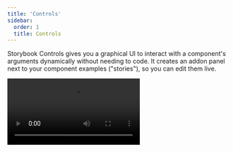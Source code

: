 ```yaml
---
title: 'Controls'
sidebar:
  order: 1
  title: Controls
---
```


<YouTubeCallout id="vAh0KdRcXpI" title="How to connect props with Storybook controls" />

Storybook Controls gives you a graphical UI to interact with a component's arguments dynamically without needing to code. It creates an addon panel next to your component examples ("stories"), so you can edit them live.

<Video src="../_assets/essentials/addon-controls-optimized.mp4" />

Controls do not require any modification to your components. Stories for controls are:

* Convenient. Auto-generate controls based on React/Vue/Angular/etc. components.
* Portable. Reuse your interactive stories in documentation, tests, and even in designs.
* Rich. Customize the controls and interactive data to suit your exact needs.

To use the Controls addon, you need to write your stories using [args](../writing-stories/args.mdx). Storybook will automatically generate UI controls based on your args and what it can infer about your component. Still, you can configure the controls further using [argTypes](../api/argtypes.mdx), see below.

<div class="aside">
  💡 If you have stories in the older pre-Storybook 6 style, check the <a href="https://medium.com/storybookjs/storybook-6-migration-guide-200346241bb5">args & controls migration guide</a> to learn how to convert your existing stories for args.
</div>

## Choosing the control type

By default, Storybook will choose a control for each arg based on the initial value of the arg. It works well with certain types of args, such as boolean values or free-text strings, but in other cases, you want a more restricted control.

{/* prettier-ignore-start */}

<FeatureSnippets
  paths={[
    'essentials/auto-generated-controls/react.mdx',
    'essentials/auto-generated-controls/vue.mdx',
    'essentials/auto-generated-controls/angular.mdx',
    'essentials/auto-generated-controls/web-components.mdx',
    'essentials/auto-generated-controls/ember.mdx',
    'essentials/auto-generated-controls/fallback.mdx',
  ]}
/>

{/* prettier-ignore-end */}

For instance, suppose you have a `variant` arg on your story that should be `primary` or `secondary`:

{/* prettier-ignore-start */}

<CodeSnippets path="button-story-controls-primary-variant.md" />

{/* prettier-ignore-end */}

By default, Storybook will render a free text input for the `variant` arg:

![Essential addon Controls using a string](../_assets/essentials/addon-controls-args-variant-string.png)

It works as long as you type a valid string into the auto-generated text control. Still, it's not the best UI for our scenario, given that the component only accepts `primary` or `secondary` as variants. Let’s replace it with Storybook’s radio component.

We can specify which controls get used by declaring a custom [argType](../api/argtypes.mdx) for the `variant` property. ArgTypes encode basic metadata for args, such as name, description, defaultValue for an arg. These get automatically filled in by Storybook Docs.

`ArgTypes` can also contain arbitrary annotations, which the user can override. Since `variant` is a property of the component, let's put that annotation on the default export.

{/* prettier-ignore-start */}

<CodeSnippets path="button-story-controls-radio-group.md" />

{/* prettier-ignore-end */}

<div class="aside">
  💡 ArgTypes are a powerful feature that can be used to customize the controls for your stories. See the documentation about [customizing controls](#annotation) with `argTypes` annotation for more information.
</div>

This replaces the input with a radio group for a more intuitive experience.

![Essential Control addon with a radio group](../_assets/essentials/addon-controls-args-variant-optimized.png)

## Custom control type matchers

For a few types, Controls can automatically be inferred with [regex](https://developer.mozilla.org/docs/Web/JavaScript/Reference/Global_Objects/RegExp). If you've used the Storybook CLI to setup your project it should have automatically created the following defaults in `.storybook/preview.js`:

| Data type |       Default regex       |                        Description                        |
| :-------: | :-----------------------: | :-------------------------------------------------------: |
| **color** | <code>{`/(background\|color)$/i`}</code> | Will display a color picker UI for the args that match it |
| **date**  | <code>{`/Date$/`}</code> | Will display a date picker UI for the args that match it  |

If you haven't used the CLI to setup the configuration, or if you want to define your own patterns, use the `matchers` property in the `controls` parameter:

{/* prettier-ignore-start */}

<CodeSnippets path="storybook-addon-controls-custom-matchers.md" />

{/* prettier-ignore-end */}

## Fully custom args

Until now, we only used auto-generated controls based on the component we're writing stories for. If we are writing [complex stories](../writing-stories/stories-for-multiple-components.mdx), we may want to add controls for args that aren’t part of the component.

{/* prettier-ignore-start */}

<CodeSnippets path="table-story-fully-customize-controls.md" />

{/* prettier-ignore-end */}

By default, Storybook will add controls for all args that:

* It infers from the component definition [if your framework supports it](../api/frameworks-feature-support.mdx).

* Appear in the list of args for your story.

Using `argTypes`, you can change the display and behavior of each control.

### Dealing with complex values

When dealing with non-primitive values, you'll notice that you'll run into some limitations. The most obvious issue is that not every value can be represented as part of the `args` param in the URL, losing the ability to share and deeplink to such a state. Beyond that, complex values such as JSX cannot be synchronized between the manager (e.g., Controls addon) and the preview (your story).

One way to deal with this is to use primitive values (e.g., strings) as arg values and add a custom `render` function to convert these values to their complex counterpart before rendering. It isn't the nicest way to do it (see below), but certainly the most flexible.

{/* prettier-ignore-start */}

<CodeSnippets path="component-story-custom-args-complex.md" />

{/* prettier-ignore-end */}

Unless you need the flexibility of a function, an easier way to map primitives to complex values before rendering is to define a `mapping`, additionally, you can specify `control.labels` to configure custom labels for your checkbox, radio, or select input.

{/* prettier-ignore-start */}

<CodeSnippets path="component-story-custom-args-mapping.md" />

{/* prettier-ignore-end */}

Note that both `mapping` and `control.labels` don't have to be exhaustive. If the currently selected option is not listed, it's used verbatim.

## Configuration

The Controls addon can be configured in two ways:

* Individual controls can be configured via control annotations.
* The addon's appearance can be configured via parameters.

### Annotation

As shown above, you can configure individual controls with the “control" annotation in the [argTypes](../api/argtypes.mdx) field of either a component or story. Below is a condensed example and table featuring all available controls.

| Data Type   | Control        | Description                                                                                                                                                                                                                |
| ----------- | -------------- | -------------------------------------------------------------------------------------------------------------------------------------------------------------------------------------------------------------------------- |
| **boolean** | `boolean`      | Provides a toggle for switching between possible states.<br /> `argTypes: { active: { control: 'boolean' }}`                                                                                                                |
| **number**  | `number`       | Provides a numeric input to include the range of all possible values.<br /> `argTypes: { even: { control: { type: 'number', min:1, max:30, step: 2 } }}`                                                                    |
|             | `range`        | Provides a range slider component to include all possible values.<br /> `argTypes: { odd: { control: { type: 'range', min: 1, max: 30, step: 3 } }}`                                                                        |
| **object**  | `object`       | Provides a JSON-based editor component to handle the object's values.<br /> Also allows edition in raw mode.<br /> `argTypes: { user: { control: 'object' }}`                                                                |
| **array**   | `object`       | Provides a JSON-based editor component to handle the values of the array.<br /> Also allows edition in raw mode.<br /> `argTypes: { odd: { control: 'object' }}`                                                             |
|             | `file`         | Provides a file input component that returns an array of URLs.<br /> Can be further customized to accept specific file types.<br /> `argTypes: { avatar: { control: { type: 'file', accept: '.png' } }}`                     |
| **enum**    | `radio`        | Provides a set of radio buttons based on the available options.<br /> `argTypes: { contact: { control: 'radio', options: ['email', 'phone', 'mail'] }}`                                                                     |
|             | `inline-radio` | Provides a set of inlined radio buttons based on the available options.<br /> `argTypes: { contact: { control: 'inline-radio', options: ['email', 'phone', 'mail'] }}`                                                      |
|             | `check`        | Provides a set of checkbox components for selecting multiple options.<br /> `argTypes: { contact: { control: 'check', options: ['email', 'phone', 'mail'] }}`                                                               |
|             | `inline-check` | Provides a set of inlined checkbox components for selecting multiple options.<br /> `argTypes: { contact: { control: 'inline-check', options: ['email', 'phone', 'mail'] }}`                                                |
|             | `select`       | Provides a drop-down list component to handle single value selection. `argTypes: { age: { control: 'select', options: [20, 30, 40, 50] }}`                                                                                 |
|             | `multi-select` | Provides a drop-down list that allows multiple selected values. `argTypes: { countries: { control: 'multi-select', options: ['USA', 'Canada', 'Mexico'] }}`                                                                |
| **string**  | `text`         | Provides a freeform text input. <br /> `argTypes: { label: { control: 'text' }}`                                                                                                                                            |
|             | `color`        | Provides a color picker component to handle color values.<br /> Can be additionally configured to include a set of color presets.<br /> `argTypes: { color: { control: { type: 'color', presetColors: ['red', 'green']} }}`  |
|             | `date`         | Provides a datepicker component to handle date selection. `argTypes: { startDate: { control: 'date' }}`                                                                                                                    |

<div class="aside">
  💡 The <code>date</code> control will convert the date into a UNIX timestamp when the value changes. It's a known limitation that will be fixed in a future release. If you need to represent the actual date, you'll need to update the story's implementation and convert the value into a date object.
</div>

{/* prettier-ignore-start */}

<CodeSnippets path="gizmo-story-controls-customization.md" />

{/* prettier-ignore-end */}

<div class="aside">
  💡 Numeric data types will default to a <code>number</code> control unless additional configuration is provided.
</div>

### Parameters

Controls supports the following configuration [parameters](../writing-stories/parameters.mdx), either globally or on a per-story basis:

## Show full documentation for each property

Since Controls is built on the same engine as Storybook Docs, it can also show property documentation alongside your controls using the expanded parameter (defaults to false). This means you embed a complete [ArgsTable](../writing-docs/doc-block-argstable.mdx) doc block in the controls panel. The description and default value rendering can be [customized](#fully-custom-args) in the same way as the doc block.

To enable expanded mode globally, add the following to [`.storybook/preview.js`](../configure/overview.mdx#configure-story-rendering):

{/* prettier-ignore-start */}

<CodeSnippets path="storybook-preview-expanded-controls.md" />

{/* prettier-ignore-end */}

And here's what the resulting UI looks like:

![Controls addon expanded](../_assets/essentials/addon-controls-expanded.png)

### Specify initial preset color swatches

For `color` controls, you can specify an array of `presetColors`, either on the `control` in `argTypes`, or as a parameter under the `controls` namespace:

{/* prettier-ignore-start */}

<CodeSnippets path="storybook-preview-parameters-color-swatches.md" />

{/* prettier-ignore-end */}

Color presets can be defined as an object with `color` and `title` or a simple CSS color string. These will then be available as swatches in the color picker. When you hover over the color swatch, you'll be able to see its title. It will default to the nearest CSS color name if none is specified.

### Disable controls for specific properties

Aside from the features already documented here, Controls can also be disabled for individual properties.

Suppose you want to disable Controls for a property called `foo` in a component's story. The following example illustrates how:

{/* prettier-ignore-start */}

<CodeSnippets path="component-story-disable-controls.md" />

{/* prettier-ignore-end */}

Resulting in the following change in Storybook UI:

<Video src="../_assets/essentials/addon-controls-disable-specific-prop.mp4" />

The previous example also removed the prop documentation from the table. In some cases, this is fine. However, sometimes you might want to render the prop documentation, but without a control. The following example illustrates how:

<CodeSnippets path="component-story-disable-controls-alt.md" />

<div class="aside">
  💡 As with other Storybook properties, such as [decorators](../writing-stories/decorators.mdx), you can apply the same pattern at a story level for more granular cases.
</div>

### Conditional controls

In some cases, it's useful to be able to conditionally exclude a control based on the value of another control. Controls supports basic versions of these use cases with the `if`, which can takes a simple query object to determine whether to include the control.

Consider a collection of "advanced" settings that are only visible when the user toggles an "advanced" toggle.

{/* prettier-ignore-start */}

<CodeSnippets path="component-story-conditional-controls-toggle.md" />

{/* prettier-ignore-end */}

Or consider a constraint where if the user sets one control value, it doesn't make sense for the user to be able to set another value.

{/* prettier-ignore-start */}

<CodeSnippets path="component-story-conditional-controls-mutual-exclusion.md" />

{/* prettier-ignore-end */}

The query object must contain either an `arg` or `global` target:

| field  | type   | meaning                       |
| ------ | ------ | ----------------------------- |
| arg    | string | The ID of the arg to test.    |
| global | string | The ID of the global to test. |

It may also contain at most one of the following operators:

| operator | type    | meaning                                              |
| -------- | ------- | ---------------------------------------------------- |
| truthy   | boolean | Is the target value truthy?                          |
| exists   | boolean | Is the target value defined?                         |
| eq       | any     | Is the target value equal to the provided value?     |
| neq      | any     | Is the target value NOT equal to the provided value? |

If no operator is provided, that is equivalent to `{ truthy: true }`.

## Hide NoControls warning

If you don't plan to handle the control args inside your Story, you can remove the warning with:

{/* prettier-ignore-start */}

<CodeSnippets path="button-story-hide-nocontrols-warning.md" />

{/* prettier-ignore-end */}

## Filtering controls

In specific cases, you may require to display only a limited number of controls in the controls panel, or all of them except a particular set.

To make this possible, you can use optional `include` and `exclude` configuration fields in the `controls` parameter, which you can define as an array of strings, or as a regular expression.

Consider the following story snippets:

{/* prettier-ignore-start */}

<CodeSnippets path="component-story-disable-controls-regex.md" />

{/* prettier-ignore-end */}

## Sorting controls

By default, controls are unsorted and use whatever order the args data is processed in (`none`). Additionally, you can sort them alphabetically by the arg's name (`alpha`) or with the required args first (`requiredFirst`).

Consider the following snippet to force required args first:

{/* prettier-ignore-start */}

<CodeSnippets path="component-story-sort-controls.md" />

{/* prettier-ignore-end */}
